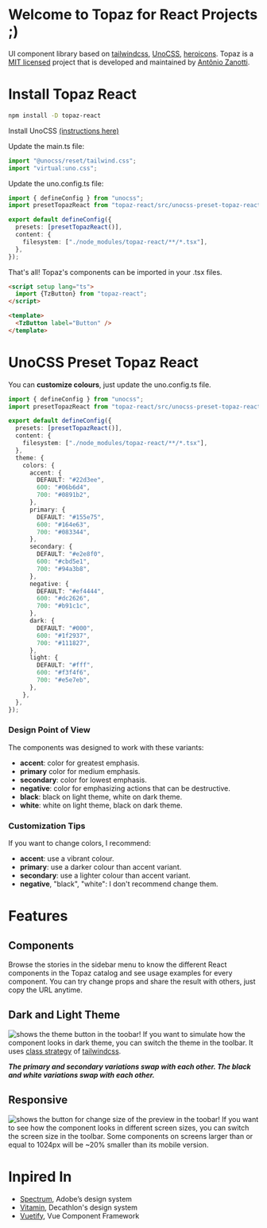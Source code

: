 # Welcome to Topaz for React Projects ;)

UI component library based on [tailwindcss](https://tailwindcss.com/), [UnoCSS](https://unocss.dev/), [heroicons](https://heroicons.com/). Topaz is a [MIT licensed](https://opensource.org/license/mit/) project that is developed and maintained by [Antônio Zanotti](https://www.linkedin.com/in/antoniozanotti/).

# Install Topaz React

```sh
npm install -D topaz-react
```

Install UnoCSS [(instructions here)](https://unocss.dev/integrations/vite)

Update the main.ts file:

```ts
import "@unocss/reset/tailwind.css";
import "virtual:uno.css";
```

Update the uno.config.ts file:

```ts
import { defineConfig } from "unocss";
import presetTopazReact from "topaz-react/src/unocss-preset-topaz-react";

export default defineConfig({
  presets: [presetTopazReact()],
  content: {
    filesystem: ["./node_modules/topaz-react/**/*.tsx"],
  },
});
```

That's all! Topaz's components can be imported in your .tsx files.
```html
<script setup lang="ts">
  import {TzButton} from "topaz-react";
</script>

<template>
  <TzButton label="Button" />
</template>
```
# UnoCSS Preset Topaz React

You can **customize colours**, just update the uno.config.ts file.

```ts
import { defineConfig } from "unocss";
import presetTopazReact from "topaz-react/src/unocss-preset-topaz-react";

export default defineConfig({
  presets: [presetTopazReact()],
  content: {
    filesystem: ["./node_modules/topaz-react/**/*.tsx"],
  },
  theme: {
    colors: {
      accent: {
        DEFAULT: "#22d3ee",
        600: "#06b6d4",
        700: "#0891b2",
      },
      primary: {
        DEFAULT: "#155e75",
        600: "#164e63",
        700: "#083344",
      },
      secondary: {
        DEFAULT: "#e2e8f0",
        600: "#cbd5e1",
        700: "#94a3b8",
      },
      negative: {
        DEFAULT: "#ef4444",
        600: "#dc2626",
        700: "#b91c1c",
      },
      dark: {
        DEFAULT: "#000",
        600: "#1f2937",
        700: "#111827",
      },
      light: {
        DEFAULT: "#fff",
        600: "#f3f4f6",
        700: "#e5e7eb",
      },
    },
  },
});
```

### Design Point of View

The components was designed to work with these variants:

- **accent**: color for greatest emphasis.
- **primary** color for medium emphasis.
- **secondary**: color for lowest emphasis.
- **negative**: color for emphasizing actions that can be destructive.
- **black**: black on light theme, white on dark theme.
- **white**: white on light theme, black on dark theme.

### Customization Tips

If you want to change colors, I recommend:

- **accent**: use a vibrant colour.
- **primary**: use a darker colour than accent variant.
- **secondary**: use a lighter colour than accent variant.
- **negative**, "black", "white": I don't recommend change them.

# Features

## Components

Browse the stories in the sidebar menu to know the different React components in the Topaz catalog and see usage examples for every component. You can try change props and share the result with others, just copy the URL anytime.

## Dark and Light Theme

![shows the theme button in the toobar!](/images/dark_theme.png "Dark and Light Theme")
If you want to simulate how the component looks in dark theme, you can switch the theme in the toolbar. It uses [class strategy](https://tailwindcss.com/docs/dark-mode) of [tailwindcss](https://tailwindcss.com/).

***The primary and secondary variations swap with each other. The black and white variations swap with each other.***

## Responsive

![shows the button for change size of the preview in the toobar!](/images/screen_size.png "Screen Size")
If you want to see how the component looks in different screen sizes, you can switch the screen size in the toolbar. Some components on screens larger than or equal to 1024px will be ~20% smaller than its mobile version.

# Inpired In

- [Spectrum](https://spectrum.adobe.com/), Adobe’s design system
- [Vitamin](https://github.com/Decathlon/vitamin-web), Decathlon's design system
- [Vuetify](https://github.com/vuetifyjs/vuetify), Vue Component Framework
